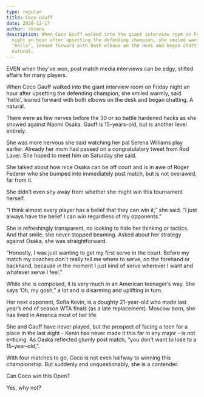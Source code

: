 ```yaml
---
type: regular
title: Coco Gauff
date: 2020-12-17
author: revans
description: When Coco Gauff walked into the giant interview room on Friday
  night an hour after upsetting the defending champion, she smiled warmly, said
  ‘hello’, leaned forward with both elbows on the desk and began chatting. A
  natural.
---
```

EVEN when they’ve won, post match media interviews can be edgy, stilted affairs for many players.

When Coco Gauff walked into the giant interview room on Friday night an hour after upsetting the defending champion, she smiled warmly, said ‘hello’, leaned forward with both elbows on the desk and began chatting. A natural.

There were as few nerves before the 30 or so battle hardened hacks as she showed against Naomi Osaka. Gauff is 15-years-old, but is another level entirely. 

She was more nervous she said watching her pal Serena Williams play earlier. Already her mom had passed on a congratulatory tweet from Rod Laver. She hoped to meet him on Saturday she said.

She talked about how nice Osaka can be off court and is in awe of Roger Federer who she bumped into immediately post match, but is not overawed, far from it.

She didn’t even shy away from whether she might win this tournament herself.

“I think almost every player has a belief that they can win it,” she said. “I just always have the belief I can win regardless of my opponents.”

She is refreshingly transparent, no looking to hide her thinking or tactics. And that smile, she never stopped beaming. Asked about her strategy against Osaka, she was straightforward.

“Honestly, I was just wanting to get my first serve in the court. Before my match my coaches don't really tell me where to serve, on the forehand or backhand, because in the moment I just kind of serve wherever I want and whatever serve I feel.”

While she is composed, it is very much in an American teenager’s way. She says ‘Oh, my gosh,” a lot and is disarming and uplifting in turn.

Her next opponent, Sofia Kevin, is a doughty 21-year-old who made last year’s end of season WTA finals (as a late replacement). Moscow born, she has lived in America most of her life.

She and Gauff have never played, but the prospect of facing a teen for a place in the last eight - Kenin has never made it this far in any major - is not enticing. As Oaska reflected glumly post match, “you don't want to lose to a 15-year-old,”.

With four matches to go, Coco is not even halfway to winning this championship. But suddenly and unquestionably, she is a contender.

Can Coco win this Open? 

Yes, why not?